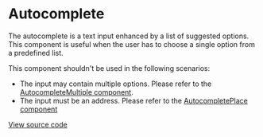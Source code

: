 # Autocomplete

The autocomplete is a text input enhanced by a list of suggested options. This component is useful when the user has to choose a single option from a predefined list.

This component shouldn't be used in the following scenarios:

- The input may contain multiple options. Please refer to the [AutocompleteMultiple component](/docs/components/autocomplete-multiple).
- The input must be an address. Please refer to the [AutocompletePlace component](/docs/components/autocomplete-place)

[View source code](https://github.com/Spendesk/grapes/tree/master/src/components/Autocomplete)

